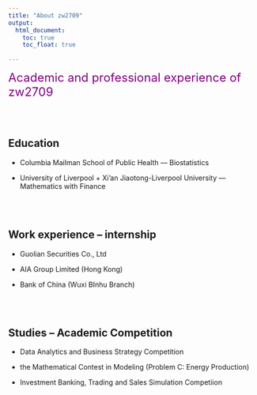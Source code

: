 ```yaml
---
title: "About zw2709"
output: 
  html_document:
    toc: true
    toc_float: true
 
---
```




<font color=purple size=5> Academic and professional experience of zw2709 </font>


<br><br>

## Education


* Columbia Mailman School of Public Health --- Biostatistics
 
* University of Liverpool + Xi'an Jiaotong-Liverpool University --- Mathematics with Finance

<br><br>







## Work experience -- internship

* Guolian Securities Co., Ltd 

* AIA Group Limited (Hong Kong)

* Bank of China (Wuxi BInhu Branch)

<br><br>





## Studies -- Academic Competition

* Data Analytics and Business Strategy Competition

* the Mathematical Contest in Modeling (Problem C: Energy Production)

* Investment Banking, Trading and Sales Simulation Competiion

